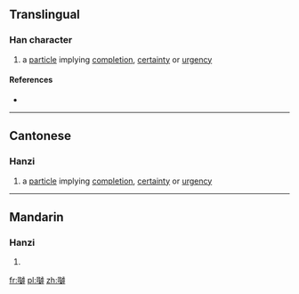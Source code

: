 ==Translingual==

===Han character===
{{Han char|rn=30|rad=口|as=17|sn=20|four=|canj=口人山木 (ROUD)|ids=⿰[[口]][[罅]]}}

# {{context|Cantonese|lang=mul}} a [[particle]] implying [[completion]], [[certainty]] or [[urgency]]

====References====
* {{Han ref|kx=0214.151|hdz=10704.030|uh=56B9|ud=22201}}

----

==Cantonese==

===Hanzi===
{{yue-hanzi|jyut=[[laa3]]|y=la3}}

# a [[particle]] implying [[completion]], [[certainty]] or [[urgency]]

----

==Mandarin==

===Hanzi===
{{cmn-hanzi|pin=[[lā]] ([[la1]])|wg=la<sup>1</sup>}}

# {{defn|lang=cmn|sort=口17}}

[[fr:嚹]]
[[pl:嚹]]
[[zh:嚹]]